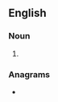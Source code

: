 ==English==

===Noun===
{{head|en|noun form}}

# {{plural of|en|looter}}

===Anagrams===
* {{anagrams|en|a=eloorst|Soltero|oolerts|retools|rootles|toolers}}